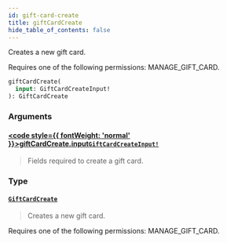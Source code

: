 ```yaml
---
id: gift-card-create
title: giftCardCreate
hide_table_of_contents: false
---
```








Creates a new gift card. 

Requires one of the following permissions: MANAGE_GIFT_CARD.

```graphql
giftCardCreate(
  input: GiftCardCreateInput!
): GiftCardCreate
```


### Arguments

#### [<code style={{ fontWeight: 'normal' }}>giftCardCreate.<b>input</b></code>](#)<Bullet />[`GiftCardCreateInput!`](../../../developer/api-reference/inputs/gift-card-create-input) <Badge class="secondary" text="non-null"/> <Badge class="secondary" text="input"/>
> Fields required to create a gift card.
> 

### Type

#### [`GiftCardCreate`](../../../developer/api-reference/objects/gift-card-create) <Badge class="secondary" text="object"/>
> Creates a new gift card. 

Requires one of the following permissions: MANAGE_GIFT_CARD.
> 





